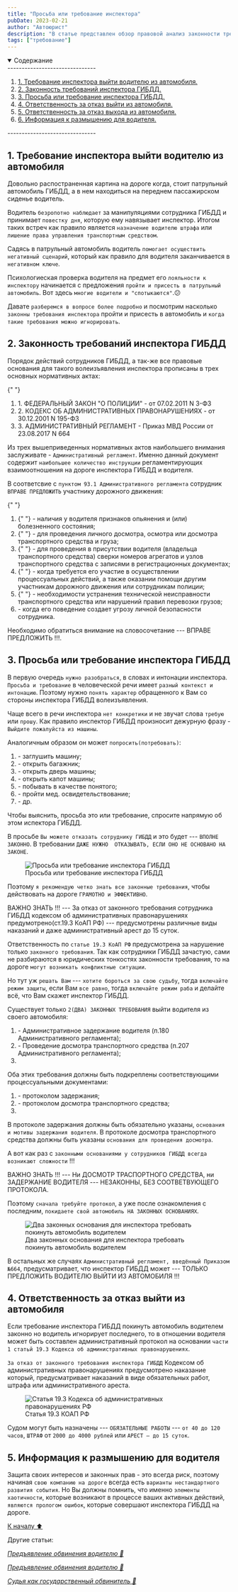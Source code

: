 ```yaml
---
title: "Просьба или требование инспектора"
pubDate: 2023-02-21
author: "Автоюрист"
description: "В статье представлен обзор правовой анализ законности требования инспектора ГИБДД выйти из автомобиля водителя в момент остановке на дороге."
tags: ["требование"]
---
```


<details open>
  <summary>
    <span>Содержание</span>
  </summary>
  -------------------------------
  <ol>
    <li>
      <a href="#one">1. Требование инспектора выйти водителю из автомобиля.</a>
    </li>
    <li>
      <a href="#two">2. Законность требований инспектора ГИБДД.</a>
    </li>
    <li>
      <a href="#three">3. Просьба или требование инспектора ГИБДД.</a>
    </li>
    <li>
      <a href="#four">4. Ответственность за отказ выйти из автомобиля.</a>
    </li>
    <li>
      <a href="#five">5. Ответственность за отказ выхода из автомобиля.</a>
    </li>
    <li>
      <a href="#six">6. Информация к размышению для водителя.</a>
    </li>
  </ol>
  -------------------------------
</details>

<section id="one">

## **1. Требование инспектора выйти водителю из автомобиля**

Довольно распостраненная картина на дороге когда, стоит патрульный автомобиль ГИБДД, а в нем находиться на переднем пассажирском сиденье водитель.

Водитель `безропотно наблюдает` за манипуляциями сотрудника ГИБДД и принимает `повестку дня`, которую ему навязывает инспектор. Итогом таких встреч как правило является `назначение водителю штрафа` или `лишение права управления транспортным средством`.

Садясь в патрульный автомобиль водитель `помогает осуществить негативный сценарий`, который как правило для водителя заканчивается в `негативном ключе`.

Психологиеская проверка водителя на предмет его `лояльности к инспектору` начинается с предложения `пройти и присесть в патрульный автомобиль`. Вот здесь `многие водители и "спотыкаются"`.😕

Давате `разберемся в вопросе более подробно` и посмотрим насколько `законны требования инспектора` пройти и присесть в автомобиль и `когда такие требования можно игнорировать`.

</section>

<section id="two">

## **2. Законность требований инспектора ГИБДД**

Порядок действий сотрудников ГИБДД, а так-же все правовые основания для такого волеизъявления инспектора прописаны в трех основных нормативных актах:

{" "}

<ol>
  <li>
    <a>1. ФЕДЕРАЛЬНЫЙ ЗАКОН "О ПОЛИЦИИ" - от 07.02.2011 N 3-ФЗ</a>
  </li>
  <li>
    <a>
      2. КОДЕКС ОБ АДМИНИСТРАТИВНЫХ ПРАВОНАРУШЕНИЯХ - от 30.12.2001 N 195-ФЗ
    </a>
  </li>
  <li>
    <a>3. АДМИНИСТРАТИВНЫЙ РЕГЛАМЕНТ - Приказ МВД России от 23.08.2017 N 664</a>
  </li>
</ol>

Из трех вышеприведенных нормативных актов наибольшего внимания заслуживате - `Административный регламент`. Именно данный документ содержит `наибольшее количество инструкции` регламентирующих взаимоотношения на дороге инспектора ГИБДД и водителя.

В соответсвие с `пунктом 93.1 Административного регламента` сотрудник `ВПРАВЕ ПРЕДЛОЖИТЬ` участнику дорожного движения:

{" "}

<ol>
  <li>
    <a>
      {" "}
      - наличия у водителя признаков опьянения и (или) болезненного состояния;
    </a>
  </li>
  <li>
    <a>
      {" "}
      - для проведения личного досмотра, осмотра или досмотра транспортного средства
      и груза;
    </a>
  </li>
  <li>
    <a>
      {" "}
      - для проведения в присутствии водителя (владельца транспортного средства)
      сверки номеров агрегатов и узлов транспортного средства с записями в регистрационных
      документах;
    </a>
  </li>
  <li>
    <a>
      {" "}
      - когда требуется его участие в осуществлении процессуальных действий, а также
      оказании помощи другим участникам дорожного движения или сотрудникам полиции;
    </a>
  </li>
  <li>
    <a>
      {" "}
      - необходимости устранения технической неисправности транспортного средства
      или нарушений правил перевозки грузов;
    </a>
  </li>
  <li>
    <a> - когда его поведение создает угрозу личной безопасности сотрудника.</a>
  </li>
</ol>

Необходимо обратиться внимание на словосочетание --- <span class="alert">ВПРАВЕ ПРЕДЛОЖИТЬ !!!</span>.

</section>

<section id="three">

## **3. Просьба или требование инспектора ГИБДД**

В первую очередь `нужно разобраться`, в словах и интонации инспектора.
`Просьба и требование` в человеческой речи имеет `разный контекст и интонацию`. Поэтому нужно `понять характер` обращенного к Вам со стороны инспектора ГИБДД волеизъявления.

Чаще всего в речи инспектора `нет конкретики` и не звучат слова `требую` или `прошу`. Как правило инспектор ГИБДД произносит дежурную фразу - `Выйдите пожалуйста из машины`.

Аналогичным образом он может `попросить(потребовать)`:

<ol>
  <li>
    <a> - заглушить машину;</a>
  </li>
  <li>
    <a> - открыть багажник;</a>
  </li>
  <li>
    <a>- открыть дверь машины;</a>
  </li>
  <li>
    <a>- открыть капот машины;</a>
  </li>
  <li>
    <a>- побывать в качестве понятого;</a>
  </li>
  <li>
    <a>- пройти мед. освидетельствование;</a>
  </li>
  <li>
    <a>- др.</a>
  </li>
</ol>

Чтобы выяснить, просьба это или требование, спросите напрямую об этом испектора ГИБДД.

В просьбе `Вы можете отказать сотруднику ГИБДД` и это будет --- `ВПОЛНЕ ЗАКОННО`. В требовании `ДАЖЕ НУЖНО  ОТКАЗЫВАТЬ, ЕСЛИ ОНО НЕ ОСНОВАНО НА ЗАКОНЕ`.

<figure>
  <img
    src="/images/prosba-ili-trebovanie-inspektora/prosba_otkaz.jpg"
    alt="Просьба или требование инспектора ГИБДД"
  />
  <figcaption>Просьба или требование инспектора ГИБДД</figcaption>
</figure>

Поэтому `я рекомендую четко знать все законные требования`, чтобы действовать на дороге `ГРАМОТНО и ЭФФЕКТИВНО`.

<div class="zametka">
  <span class="italic">ВАЖНО ЗНАТЬ !!!</span> --- За отказ от законного
  требования сотрудника ГИБДД кодексом об административных правонарушениях
  предумотрено(ст.19.3 КоАП РФ) --- предусмотрены различные виды наказаний и
  даже административный арест до 15 суток.
</div>

Ответственность по `статье 19.3 КоАП РФ` предусмотрена за нарушение только `законного требования`. Так как сотрудники ГИБДД зачастую, сами не разбираются в юридических тонкостях законности требования, то на дороге `могут возникать конфликтные ситуации`.

Но тут уж `решать Вам` --- `хотите бороться за свою судьбу`, тогда `включайте режим защиты`, если Вам `все равно`, тогда `включайте режим раба` и делайте всё, что Вам скажет инспектор ГИБДД.

Существует только `2(ДВА) ЗАКОННЫХ ТРЕБОВАНИЯ` выйти водителя из своего автомобиля:

<ol>
  <li>
    <a> - Административное задержание водителя (п.180 Административного регламента);</a>  
  </li>
  <li>
    <a> - Проведение досмотра транспортного средства (п.207 Административного регламента);</a>  
  </li>         
  <li>           
</ol>

Оба этих требования должны быть подкреплены соответствующими процессуальными документами:

<ol>
  <li>
    <a> - протоколом задержания;</a>  
  </li>
  <li>
    <a> - протоколом досмотра транспортного средства;</a>  
  </li>         
  <li>           
</ol>

В протоколе задержания должны быть обязательно указаны, `основания и мотивы задержания водителя`.
В протоколе досмотра транспортного средства должны быть указаны `основания для проведения досмотра`.

А вот как раз с `законными основаниями у сотрудников ГИБДД всегда возникают сложности` !!!

<div class="zametka">
  <span class="italic">ВАЖНО ЗНАТЬ !!!</span> --- Ни ДОСМОТР ТРАСПОРТНОГО
  СРЕДСТВА, ни ЗАДЕРЖАНИЕ ВОДИТЕЛЯ --- НЕЗАКОННЫ, БЕЗ СООТВЕТВУЮЩЕГО ПРОТОКОЛА.
</div>

Поэтому `сначала требуйте протокол`, а уже после ознакомления с последним, `покидаете свой автомобиль НА ЗАКОННЫХ ОСНОВАНИЯХ`.

<figure>
  <img
    src="/images/prosba-ili-trebovanie-inspektora/dva_osnov.jpg"
    alt="Два законных основания для инспектора требовать покинуть автомобиль водителем"
  />
  <figcaption>
    Два законных основания для инспектора требовать покинуть автомобиль
    водителем
  </figcaption>
</figure>

В остальных же случаях `Административный регламент, введённый Приказом №664`, предусматривает, что инспектор ГИБДД может --- <span class="alert">ТОЛЬКО ПРЕДЛОЖИТЬ ВОДИТЕЛЮ ВЫЙТИ ИЗ АВТОМОБИЛЯ !!!</span>

</section>

<section id="four">

## **4. Ответственность за отказ выйти из автомобиля**

Если требование инспектора ГИБДД покинуть автомобиль водителем законно но водитель игнорирует последнего, то в отношении водителя может быть составлен административный протокол на основании `части 1 статьй 19.3 Кодекса об административных правонарушениях`.

`За отказ от законного требования инспектора ГИБДД` Кодексом об административных правонарушениях предусмотрено наказание который, предусматривает наказаний в виде обязательных работ, штрафа или административного ареста.

<figure>
  <img
    src="/images/prosba-ili-trebovanie-inspektora/19_3.jpg"
    alt="Статья 19.3 Кодекса об административных правонарушениях РФ"
  />
  <figcaption>Статья 19.3 КОАП РФ</figcaption>
</figure>

Судом могут быть назначены --- `ОБЯЗАТЕЛЬНЫЕ РАБОТЫ` --- `от 40 до 120 часов`, `ШТРАФ` от `2000 до 4000 рублей` или `АРЕСТ — до 15 суток`.

</section>

<section id="five">

## **5. Информация к размышению для водителя**

Защита своих интересов и законных прав - это всегда риск, поэтому начиная `свою компанию на дороге` всегда есть `варианты нестандартного развития события`. Но Вы должны помнить, что именно `элементы хаотичности`, которые возникают в процессе ваших активных действий, `являются прологом ошибок`, которые совершают инспектора ГИБДД на дороге.

</section>

<a href="#title" class="ArrowTop">
  К началу ⬆️
</a>
<br />

<p class="articles">Другие статьи:</p>

<div class="articles-list">

_[Предъявление обвинения водителю 📖](preduyavlenie-obvineniya-voditelyu)_

_[Предъявление обвинения водителю 📖](sudya-gosudarstvennyj-obvinitel)_

_[Судья как государственный обвинитель 📖](sudya-gosudarstvennyj-obvinitel)_

</div>

